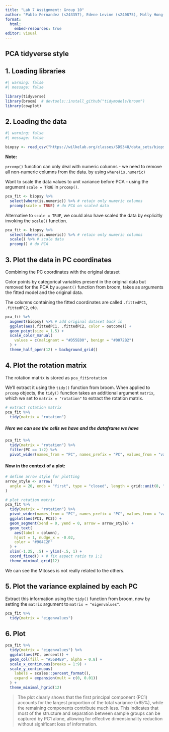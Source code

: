 ```yaml
---
title: "Lab 7 Assignment: Group 10"
author: "Pablo Fernandez (s243357), Edene Levine (s240875), Molly Hong-Minh (s242955), Vinit Vasa (s242582)"
format:
  html:
    embed-resources: true
editor: visual
---
```


## PCA tidyverse style

## 1. Loading libraries

```r
#| warning: false
#| message: false

library(tidyverse)
library(broom)  # devtools::install_github("tidymodels/broom")
library(cowplot)
```

## 2. Loading the data

```r
#| warning: false
#| message: false

biopsy <- read_csv("https://wilkelab.org/classes/SDS348/data_sets/biopsy.csv")
```

**Note:**

`prcomp()` function can only deal with numeric columns - we need to remove all non-numeric columns from the data. by using `where(is.numeric)`

Want to scale the data values to unit variance before PCA - using the argument `scale = TRUE` in `prcomp()`.

```r
pca_fit <- biopsy %>% 
  select(where(is.numeric)) %>% # retain only numeric columns
  prcomp(scale = TRUE) # do PCA on scaled data
```

Alternative to `scale = TRUE`, we could also have scaled the data by explicitly invoking the `scale()` function.

```r
pca_fit <- biopsy %>% 
  select(where(is.numeric)) %>% # retain only numeric columns
  scale() %>% # scale data
  prcomp() # do PCA
```

## 3. Plot the data in PC coordinates

Combining the PC coordinates with the original dataset

Color points by categorical variables present in the original data but removed for the PCA by `augment()` function from broom, takes as arguments the fitted model and the original data.

The columns containing the fitted coordinates are called `.fittedPC1`, `.fittedPC2`, etc.

```r
pca_fit %>%
  augment(biopsy) %>% # add original dataset back in
  ggplot(aes(.fittedPC1, .fittedPC2, color = outcome)) + 
  geom_point(size = 1.5) +
  scale_color_manual(
    values = c(malignant = "#D55E00", benign = "#0072B2")
  ) +
  theme_half_open(12) + background_grid()
```

## 4. Plot the rotation matrix

The rotation matrix is stored as `pca_fit$rotation`

We’ll extract it using the `tidy()` function from broom. When applied to `prcomp` objects, the `tidy()` function takes an additional argument `matrix`, which we set to `matrix = "rotation"` to extract the rotation matrix.

```r
# extract rotation matrix
pca_fit %>%
  tidy(matrix = "rotation")
```

##### Here we can see the cells we have and the dataframe we have

```r
pca_fit %>%
  tidy(matrix = "rotation") %>%
  filter(PC == 1:2) %>%
  pivot_wider(names_from = "PC", names_prefix = "PC", values_from = "value")

```

#### Now in the context of a plot:

```r
# define arrow style for plotting
arrow_style <- arrow(
  angle = 20, ends = "first", type = "closed", length = grid::unit(8, "pt")
)

# plot rotation matrix
pca_fit %>%
  tidy(matrix = "rotation") %>%
  pivot_wider(names_from = "PC", names_prefix = "PC", values_from = "value") %>%
  ggplot(aes(PC1, PC2)) +
  geom_segment(xend = 0, yend = 0, arrow = arrow_style) +
  geom_text(
    aes(label = column),
    hjust = 1, nudge_x = -0.02, 
    color = "#904C2F"
  ) +
  xlim(-1.25, .5) + ylim(-.5, 1) +
  coord_fixed() + # fix aspect ratio to 1:1
  theme_minimal_grid(12)

```

We can see the Mitoses is not really related to the others.

## 5. Plot the variance explained by each PC

Extract this information using the `tidy()` function from broom, now by setting the `matrix` argument to `matrix = "eigenvalues"`.

```r
pca_fit %>%
  tidy(matrix = "eigenvalues")
```

## 6. Plot

```r
pca_fit %>%
  tidy(matrix = "eigenvalues") %>%
  ggplot(aes(PC, percent)) +
  geom_col(fill = "#56B4E9", alpha = 0.8) +
  scale_x_continuous(breaks = 1:9) +
  scale_y_continuous(
    labels = scales::percent_format(),
    expand = expansion(mult = c(0, 0.01))
  ) +
  theme_minimal_hgrid(12)

```

> The plot clearly shows that the first principal component (PC1) accounts for the largest proportion of the total variance (≈65%), while the remaining components contribute much less. This indicates that most of the structure and separation between sample groups can be captured by PC1 alone, allowing for effective dimensionality reduction without significant loss of information.
